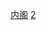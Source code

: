 {{Commonscat|Government by country}}
{{Categories by country|nocat}}
{{Catmore|内阁}}

[[Category:内阁|]]
[[Category:各国中央行政机构|2]]